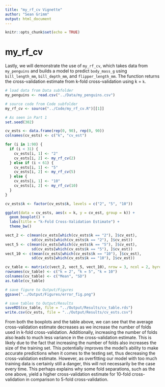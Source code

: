 ```yaml
---
title: "my_rf_cv Vignette"
author: "Sean Grimm"
output: html_document
---
```


```r
knitr::opts_chunk$set(echo = TRUE)
```

# my_rf_cv

Lastly, we will demonstrate the use of `my_rf_cv`, which takes data from `my_penguins` and builds a model to predict `body_mass_g` using `bill_length_mm`, `bill_depth_mm`, and `flipper_length_mm`. The function returns the cross-validation estimate from k-fold cross-validation using k = `k`.

```r
# load data from Data subfolder
my_penguins <- read.csv("../Data/my_penguins.csv")

# source code from Code subfolder
my_rf_cv <- source("../Code/my_rf_cv.R")[[1]]

# As seen in Part 1
set.seed(302)

cv_ests <- data.frame(rep(0, 90), rep(0, 90))
colnames(cv_ests) <- c("k", "cv_est")

for (i in 1:90) {
  if (i < 31) {
    cv_ests[i, 1] <- "2"
    cv_ests[i, 2] <- my_rf_cv(2)
  } else if (i < 61) {
    cv_ests[i, 1] <- "5"
    cv_ests[i, 2] <- my_rf_cv(5)
  } else {
    cv_ests[i, 1] <- "10"
    cv_ests[i, 2] <- my_rf_cv(10)
  }
}

cv_ests$k <- factor(cv_ests$k, levels = c("2", "5", "10"))

ggplot(data = cv_ests, aes(x = k, y = cv_est, group = k)) +
  geom_boxplot() +
  labs(title = "k-Fold Cross-Validation Estimate") +
  theme_bw()

vect_2 <- c(mean(cv_ests[which(cv_ests$k == "2"), ]$cv_est),
            sd(cv_ests[which(cv_ests$k == "2"), ]$cv_est))
vect_5 <- c(mean(cv_ests[which(cv_ests$k == "5"), ]$cv_est),
            sd(cv_ests[which(cv_ests$k == "5"), ]$cv_est))
vect_10 <- c(mean(cv_ests[which(cv_ests$k == "10"), ]$cv_est),
            sd(cv_ests[which(cv_ests$k == "10"), ]$cv_est))

cv_table <- matrix(c(vect_2, vect_5, vect_10), nrow = 3, ncol = 2, byrow = TRUE)
rownames(cv_table) <- c("k = 2", "k = 5", "k = 10")
colnames(cv_table) <- c("Mean", "SD")
as.table(cv_table)

# save figure to Output/Figures
ggsave("../Output/Figures/error_fig.png")

# save tables to Output/Results
saveRDS(cv_table, file = "../Output/Results/cv_table.rds")
write.csv(cv_ests, file = "../Output/Results/cv_ests.csv")
```

From both the boxplots and the table above, we can see that the average cross-validation estimate decreases as we increase the number of folds used in k-fold cross-validation. Additionally, increasing the number of folds also leads to much less variance in the cross-validation estimate. This is likely due to the fact that increasing the number of folds also increases the size of the training set. This potentially improves the model's ability to make accurate predictions when it comes to the testing set, thus decreasing the cross-validation estimate. However, as overfitting our model with too much training data is certainly still a danger, this will not necessarily be the case every time. This perhaps explains why some fold separations, such as the one above, yield a higher cross-validation estimate for 10-fold cross-validation in comparison to 5-fold cross-validation.